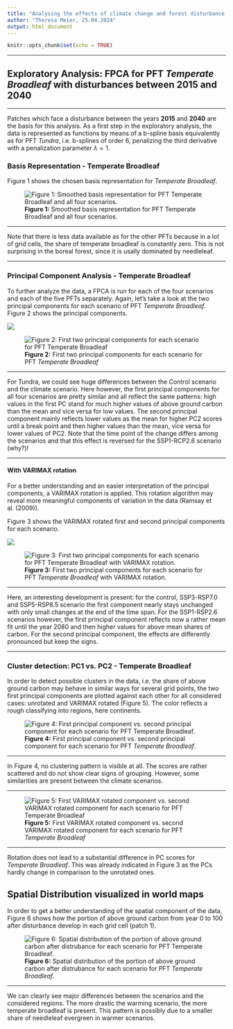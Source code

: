 ```yaml
---
title: "Analysing the effects of climate change and forest disturbance on vegetation dynamics in the boreal forest"
author: "Theresa Meier, 25.04.2024"
output: html_document
---
```


```r
knitr::opts_chunk$set(echo = TRUE)
```

***

## Exploratory Analysis: FPCA for PFT *Temperate Broadleaf* with disturbances between 2015 and 2040

***
Patches which face a disturbance between the years **2015** and **2040** are the basis for this analysis. As a first step in the exploratory analysis, the data is represented as functions by means of a b-spline basis equivalently as for PFT *Tundra*, i.e. b-splines of order 6, penalizing the third derivative with a penalization parameter $\lambda = 1$.

### Basis Representation - Temperate Broadleaf

Figure 1 shows the chosen basis representation for *Temperate Broadleaf*.

![**Figure 1:**  Smoothed basis representation for PFT Temperate Broadleaf and all four scenarios.  ](/home/theresa/Schreibtisch/Theresa/STUDIUM/Master Statistics and Data Science/Masterarbeit/Scripts/Plots/FPCA/PCs_2015_2040/PCA_TeBS_1.png)

***

Note that there is less data available as for the other PFTs because in a lot of grid cells, the share of temperate broadleaf is constantly zero. This is not surprising in the boreal forest, since it is usally dominated by needleleaf.

<!-- As a second step, data registration is considered. Unfortunately, the function `landmarkreg` (package `fda`) is not available, so no landmark registration is possible without self implementation. Thus, the curves are being registered with function `register.fd` which is not based on landmarks but on aligning with the mean function. As stated by Ramsay et al. (2009), this type of registration should usually be conducted after landmark registration. Figure 2 shows the registered curves for *Temperate Broadleaf*. -->

<!-- ![**Figure 2:**  Smoothed basis representation for Temperate Broadleaf and all four scenarios with registration  ](/home/theresa/Schreibtisch/Theresa/STUDIUM/Master Statistics and Data Science/Masterarbeit/Scripts/Plots/FPCA/PCs_2015_2040/PCA_TeBS_1_registered.png) -->

<!-- *** -->

<!-- We can see that the registration leads to a more aligned fit. -->

***

### Principal Component Analysis - Temperate Broadleaf
To further analyze the data, a FPCA is run for each of the four scenarios and each of the five PFTs separately. Again, let's take a look at the two principal components for each scenario of PFT *Temperate Broadleaf*. Figure 2 shows the principal components.

![](/home/theresa/Schreibtisch/Theresa/STUDIUM/Master Statistics and Data Science/Masterarbeit/Scripts/Plots/FPCA/PCs_2015_2040/unrotated/TeBS/PCA_control_126_TeBS_1_unrotated.png)

![**Figure 2:**  First two principal components for each scenario for PFT *Temperate Broadleaf* ](/home/theresa/Schreibtisch/Theresa/STUDIUM/Master Statistics and Data Science/Masterarbeit/Scripts/Plots/FPCA/PCs_2015_2040/unrotated/TeBS/PCA_370_585_TeBS_1_unrotated.png)

***

For Tundra, we could see huge differences between the Control scenario and the climate scenario. Here however, the first principal components for all four scenarios are pretty similar and all reflect the same patterns: high values in the first PC stand for much higher values of above ground carbon than the mean and vice versa for low values. The second principal component mainly reflects lower values as the mean for higher PC2 scores until a break point and then higher values than the mean, vice versa for lower values of PC2. Note that the time point of the change differs among the scenarios and that this effect is reversed for the SSP1-RCP2.6 scenario (why?)! 

*** 

<!-- #### With registration -->

<!-- Figure 4 shows the two principal components for each scenario for the registered curves. -->

<!-- ![](/home/theresa/Schreibtisch/Theresa/STUDIUM/Master Statistics and Data Science/Masterarbeit/Scripts/Plots/FPCA/PCs_2015_2040/registered/TeBS/PCA_control_126_TeBS_1_registered.png) -->

<!-- ![**Figure 4:**  First two principal components for each scenario for PFT *Temperate Broadleaf* for registered B-spline respresentation. ](/home/theresa/Schreibtisch/Theresa/STUDIUM/Master Statistics and Data Science/Masterarbeit/Scripts/Plots/FPCA/PCs_2015_2040/registered/TeBS/PCA_370_585_TeBS_1_registered.png) -->

<!-- *** -->

<!-- The first principal component is hardly affected by the registration. The second principal component is now driven by two cutting points, which change the interpretation completely. A similar pattern is present in the PFT *Needleleaf Evergreen*, *Pioneering Needleleaf* and *Other Conifers*. Note that now, the positive and negative effects are all the same for all four scenarios, i.e. the signs have changed for SSP1-RCP2.6. -->

<!-- *** -->

#### With VARIMAX rotation

For a better understanding and an easier interpretation of the principal components, a VARIMAX rotation is applied. This rotation algorithm may reveal more meaningful components of variation in the data (Ramsay et al. (2009)).

Figure 3 shows the VARIMAX rotated first and second principal components for each scenario.

![](/home/theresa/Schreibtisch/Theresa/STUDIUM/Master Statistics and Data Science/Masterarbeit/Scripts/Plots/FPCA/PCs_2015_2040/varimax/TeBS/PCA_control_126_TeBS_1_varimax.png)

![**Figure 3:**  First two principal components for each scenario for PFT *Temperate Broadleaf* with VARIMAX rotation. ](/home/theresa/Schreibtisch/Theresa/STUDIUM/Master Statistics and Data Science/Masterarbeit/Scripts/Plots/FPCA/PCs_2015_2040/varimax/TeBS/PCA_370_585_TeBS_1_varimax.png)


***

Here, an interesting development is present: for the control, SSP3-RSP7.0 and SSP5-RSP8.5 scenario the first component nearly stays unchanged with only small changes at the end of the time span. For the SSP1-RSP2.6 scenarios however, the first principal component reflects now a rather mean fit until the year 2080 and then higher values for above mean shares of carbon. For the second principal component, the effects are differently pronounced but keep the signs.

***

### Cluster detection: PC1 vs. PC2 - Temperate Broadleaf

In order to detect possible clusters in the data, i.e. the share of above ground carbon may behave in similar ways for several grid points, the two first principal components are plotted against each other for all considered cases: unrotated and VARIMAX rotated (Figure 5). The color reflects a rough classifying into regions, here continents.

![**Figure 4:**  First principal component vs. second principal component for each scenario for PFT *Temperate Broadleaf*. ](/home/theresa/Schreibtisch/Theresa/STUDIUM/Master Statistics and Data Science/Masterarbeit/Scripts/Plots/FPCA/PCs_2015_2040/unrotated/TeBS/PC1_vs_PC2_TeBS_1_unrotated.png)

***

In Figure 4, no clustering pattern is visible at all. The scores are rather scattered and do not show clear signs of grouping. However, some similarities are present between the climate scenarios.

<!-- *** -->
<!-- ![**Figure 7:**   First registered principal component vs. second registered principal component for each scenario for PFT *Temperate Broadleaf*. ](/home/theresa/Schreibtisch/Theresa/STUDIUM/Master Statistics and Data Science/Masterarbeit/Scripts/Plots/FPCA/PCs_2015_2040/registered/TeBS/PC1_vs_PC2_TeBS_1_registered.png) -->

<!-- *** -->

<!-- Although, the registration introduces some sort of structure for *Temperate Broadleaf*, the registration has no effect in terms of cluster formation. -->

***

![**Figure 5:**  First VARIMAX rotated component vs. second VARIMAX rotated component for each scenario for PFT *Temperate Broadleaf* ](/home/theresa/Schreibtisch/Theresa/STUDIUM/Master Statistics and Data Science/Masterarbeit/Scripts/Plots/FPCA/PCs_2015_2040/varimax/TeBS/PC1_vs_PC2_TeBS_1_varimax.png)

***

Rotation does not lead to a substantial difference in PC scores for *Temperate Broadleaf*. This was already indicated in Figure 3 as the PCs hardly change in comparison to the unrotated ones.

## Spatial Distribution visualized in world maps

In order to get a better understanding of the spatial component of the data, Figure 6 shows how the portion of above ground carbon from year 0 to 100 after disturbance develop in each grid cell (patch 1). 

![**Figure 6:** Spatial distribution of the portion of above ground carbon after distrubance for each scenario for PFT *Temperate Broadleaf*. ](/home/theresa/Schreibtisch/Theresa/STUDIUM/Master Statistics and Data Science/Masterarbeit/Scripts/Plots/FPCA/Maps/gif_TeBS.gif)


***

We can clearly see major differences between the scenarios and the considered regions. The more drastic the warming scenario, the more temperate broadleaf is present. This pattern is possibly due to a smaller share of needleleaf evergreen in warmer scenarios.

